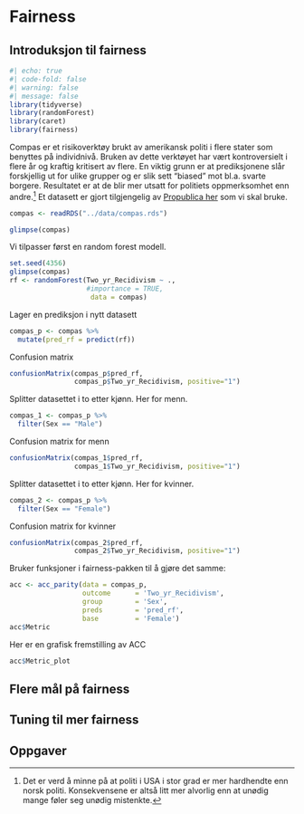 # Fairness 


## Introduksjon til fairness



```r
#| echo: true
#| code-fold: false
#| warning: false 
#| message: false
library(tidyverse)
library(randomForest)
library(caret)
library(fairness)
```



Compas er et risikoverktøy brukt av amerikansk politi i flere stater som benyttes på individnivå. Bruken av dette verktøyet har vært kontroversielt i flere år og kraftig kritisert av flere. En viktig grunn er at prediksjonene slår forskjellig ut for ulike grupper og er slik sett "biased" mot bl.a. svarte borgere. Resultatet er at de blir mer utsatt for politiets oppmerksomhet enn andre.^[Det er verd å minne på at politi i USA i stor grad er mer hardhendte enn norsk politi. Konsekvensene er altså litt mer alvorlig enn at unødig mange føler seg unødig mistenkte.] Et datasett er gjort tilgjengelig av [Propublica her](https://www.propublica.org/datastore/dataset/compas-recidivism-risk-score-data-and-analysis) som vi skal bruke. 



```r
compas <- readRDS("../data/compas.rds")

glimpse(compas)

```

Vi tilpasser først en random forest modell. 

```r
set.seed(4356)
glimpse(compas)
rf <- randomForest(Two_yr_Recidivism ~ .,
                   #importance = TRUE,
                    data = compas)
```


Lager en prediksjon i nytt datasett


```r
compas_p <- compas %>% 
  mutate(pred_rf = predict(rf))  
```



Confusion matrix


```r
confusionMatrix(compas_p$pred_rf,
                compas_p$Two_yr_Recidivism, positive="1")
```


Splitter datasettet i to etter kjønn. Her for menn. 

```r
compas_1 <- compas_p %>% 
  filter(Sex == "Male")
```



Confusion matrix for menn
```r
confusionMatrix(compas_1$pred_rf,
                compas_1$Two_yr_Recidivism, positive="1")
```


Splitter datasettet i to etter kjønn. Her for kvinner. 
```r
compas_2 <- compas_p %>% 
  filter(Sex == "Female")
```

Confusion matrix for kvinner

```r
confusionMatrix(compas_2$pred_rf,
                compas_2$Two_yr_Recidivism, positive="1")
```


Bruker funksjoner i fairness-pakken til å gjøre det samme: 

```r
acc <- acc_parity(data = compas_p, 
                  outcome      = 'Two_yr_Recidivism', 
                  group        = 'Sex',
                  preds        = 'pred_rf', 
                  base         = 'Female')
acc$Metric
```

Her er en grafisk fremstilling av ACC

```r
acc$Metric_plot
```




## Flere mål på fairness





## Tuning til mer fairness







## Oppgaver
